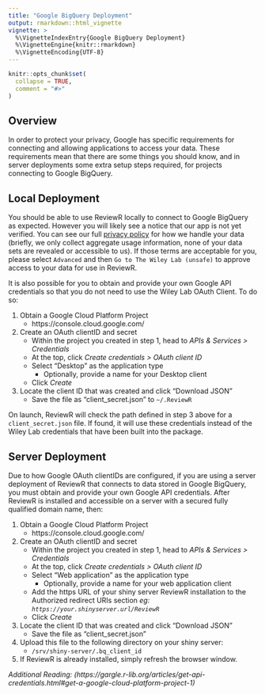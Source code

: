 ```yaml
---
title: "Google BigQuery Deployment"
output: rmarkdown::html_vignette
vignette: >
  %\VignetteIndexEntry{Google BigQuery Deployment}
  %\VignetteEngine{knitr::rmarkdown}
  %\VignetteEncoding{UTF-8}
---
```


```r
knitr::opts_chunk$set(
  collapse = TRUE,
  comment = "#>"
)
```

## Overview

In order to protect your privacy, Google has specific requirements for connecting and allowing applications to access your data. These requirements mean that there are some things you should know, and in server deployments some extra setup steps required, for projects connecting to Google BigQuery.

## Local Deployment

You should be able to use ReviewR locally to connect to Google BigQuery as expected. However you will likely see a notice that our app is not yet verified. You can see our full [privacy policy](https://www.thewileylab.org/privacypolicy) for how we handle your data (briefly, we only collect aggregate usage information, none of your data sets are revealed or accessible to us). If those terms are acceptable for you, please select `Advanced` and then `Go to The Wiley Lab (unsafe)` to approve access to your data for use in ReviewR. 

It is also possible for you to obtain and provide your own Google API credentials so that you do not need to use the Wiley Lab OAuth Client. To do so:

1. Obtain a Google Cloud Platform Project
    + https://console.cloud.google.com/
2. Create an OAuth clientID and secret
    + Within the project you created in step 1, head to *APIs & Services > Credentials*
    + At the top, click *Create credentials > OAuth client ID*
    + Select "Desktop" as the application type
      + Optionally, provide a name for your Desktop client
    + Click *Create*
3. Locate the client ID that was created and click "Download JSON"
    + Save the file as "client_secret.json" to `~/.ReviewR`

On launch, ReviewR will check the path defined in step 3 above for a `client_secret.json` file. If found, it will use these credentials instead of the Wiley Lab credentials that have been built into the package.

## Server Deployment

Due to how Google OAuth clientIDs are configured, if you are using a server deployment of ReviewR that connects to data stored in Google BigQuery, you must obtain and provide your own Google API credentials. After ReviewR is installed and accessible on a server with a secured fully qualified domain name, then: 

1. Obtain a Google Cloud Platform Project
    + https://console.cloud.google.com/
2. Create an OAuth clientID and secret
    + Within the project you created in step 1, head to *APIs & Services > Credentials*
    + At the top, click *Create credentials > OAuth client ID*
    + Select "Web application" as the application type
      + Optionally, provide a name for your web application client
    + Add the https URL of your shiny server ReviewR installation to the Authorized redirect URIs section *eg: `https://your.shinyserver.url/ReviewR`*
    + Click *Create*
3. Locate the client ID that was created and click "Download JSON"
    + Save the file as "client_secret.json"
4. Upload this file to the following directory on your shiny server:
    + `/srv/shiny-server/.bq_client_id`
5. If ReviewR is already installed, simply refresh the browser window. 

*Additional Reading: (https://gargle.r-lib.org/articles/get-api-credentials.html#get-a-google-cloud-platform-project-1)*

